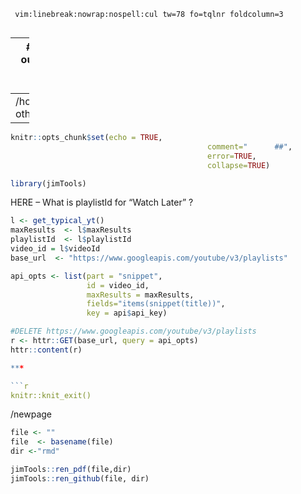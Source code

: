
	 vim:linebreak:nowrap:nospell:cul tw=78 fo=tqlnr foldcolumn=3 
	 
--- 
# Spaces, no Tabs
title: Template for .Rmd 
output: 
  pdf_document: 
    latex_engine: xelatex
toc: TRUE 
toc_depth:  1 
fontsize: 12pt 
geometry: margin=0.5in,top=0.25in 

---
/home/jim/.config/nvim/templates/skeleton.Rmd
othercomments
---
<!-- 
set cul   "cursorline
cc=+1			"colorcolumn is 1 more than tw
-->

<!--  commments -->

```r
knitr::opts_chunk$set(echo = TRUE,  
											comment="      ##",  
											error=TRUE, 
											collapse=TRUE) 
```

<!--  RENDER:  see bottom -->

```r
library(jimTools) 
``` 

HERE -- What is playlistId for "Watch Later"  ?
```r
l <- get_typical_yt()
maxResults  <- l$maxResults
playlistId  <- l$playlistId
video_id = l$videoId
base_url  <- "https://www.googleapis.com/youtube/v3/playlists"
```


```r

api_opts <- list(part = "snippet",
                 id = video_id,
                 maxResults = maxResults,
                 fields="items(snippet(title))",
                 key = api$api_key)

#DELETE https://www.googleapis.com/youtube/v3/playlists
r <- httr::GET(base_url, query = api_opts) 
httr::content(r)

***

```r
knitr::knit_exit() 
```

/newpage

```r
file <- "" 
file  <- basename(file) 
dir <-"rmd"

jimTools::ren_pdf(file,dir)
jimTools::ren_github(file, dir)
```
